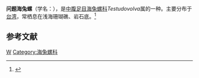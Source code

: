 {{Speciesbox
| taxon = Testudovolva intricata
| binomial_authority = Cate, 1973
}}
'''问题海兔螺'''（学名：''{{lang|la|Testudovolva intricata}}''），是[[中腹足目|中腹足目]][[海兔螺科|海兔螺科]]''Testudovolva''属的一种。主要分布于[[台湾|台湾]]，常栖息在浅海珊瑚礁、岩石底。<ref>{{cite web|url=http://shell.sinica.edu.tw/chinese/shellbase_detail.php?science_no=3246|title=国际贝库：问题海兔螺|publisher=台湾贝类资料库|accessdate=2009-08-11|archive-date=2016-03-04|archive-url=https://web.archive.org/web/20160304111444/http://shell.sinica.edu.tw/chinese/shellbase_detail.php?science_no=3246|dead-url=no}}</ref>

== 参考文献 ==
{{reflist}}

{{taxonbar}}
[[Category:_1973年描述的动物|W]]
[[Category:海兔螺科|Category:海兔螺科]]